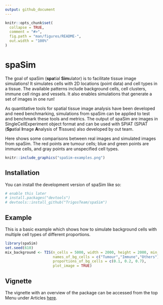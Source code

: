 ```yaml
---
output: github_document
---
```


<!-- README.md is generated from README.Rmd. Please edit that file -->

```r
knitr::opts_chunk$set(
  collapse = TRUE,
  comment = "#>",
  fig.path = "man/figures/README-",
  out.width = "100%"
)
```

# spaSim

<!-- badges: start -->
<!-- badges: end -->

The goal of spaSim (**spa**tial **Sim**ulator) is to facilitate tissue image simulations! It simulates cells with 2D locations (point data) and cell types in a tissue. The available patterns include  background cells, cell clusters, immune cell rings and vessels. It also enables simulations that generate a set of images in one run!

As quantitative tools for spatial tissue image analysis have been developed and need benchmarking, simulations from spaSim can be applied to test and benchmark these tools and metrics. The output of spaSim are images in SingleCellExperiment object format and can be used with SPIAT (SPIAT (**Sp**atial **I**mage **A**nalysis of **T**issues) also developed by out team.

Here shows some comparisons between real images and simulated images from spaSim. The red points are tumour cells; blue and green points are immune cells, and gray points are unspecified cell types.

```r
knitr::include_graphics("spaSim-examples.png")
```

## Installation

You can install the development version of spaSim like so:

``` r
# enable this later
# install.packages("devtools")
# devtools::install_github("TrigosTeam/spaSim")
```

## Example

This is a basic example which shows how to simulate background cells with multiple cell types of different proportions.

```r
library(spaSim)
set.seed(610)
mix_background <- TIS(n_cells = 5000, width = 2000, height = 2000, min_d = 10,
                      names_of_bg_cells = c("Tumour","Immune","Others"), 
                      proportions_of_bg_cells = c(0.1, 0.2, 0.7),
                      plot_image = TRUE)
```

## Vignette 

The vignette with an overview of the package can be accessed from the top Menu under Articles [here](https://trigosteam.github.io/spaSim/).